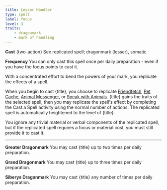 ```yaml
---
title: Lesser Handler
type: spell
label: focus
level: 3
traits:
    - dragonmark
    - mark of handling
---
```


**Cast** {two-action} See replicated spell; dragonmark (lesser), somatic

**Frequency** You can only cast this spell once per daily preparation - even if you have the focus points to cast it.

With a concentrated effort to bend the powers of your mark, you replicate the effects of a spell.

When you begin to cast {title}, you choose to replicate [Friendfetch](https://2e.aonprd.com/Spells.aspx?ID=860), [Pet Cache](https://2e.aonprd.com/Spells.aspx?ID=706), [Animal Messenger](https://2e.aonprd.com/Spells.aspx?ID=11), or [Speak with Animals](https://2e.aonprd.com/Spells.aspx?ID=293). {title} gains the traits of the selected spell, then you may replicate the spell's effect by completing the Cast a Spell activity using the normal number of actions. The replicated spell is automatically heightened to the level of {title}.

You ignore any trivial material or verbal components of the replicated spell, but if the replicated spell requires a focus or material cost, you must still provide it to cast it.

---

**Greater Dragonmark** You may cast {title} up to two times per daily preparation.

**Grand Dragonmark** You may cast {title} up to three times per daily preparation.

**Siberys Dragonmark** You may cast {title} any number of times per daily preparation.

